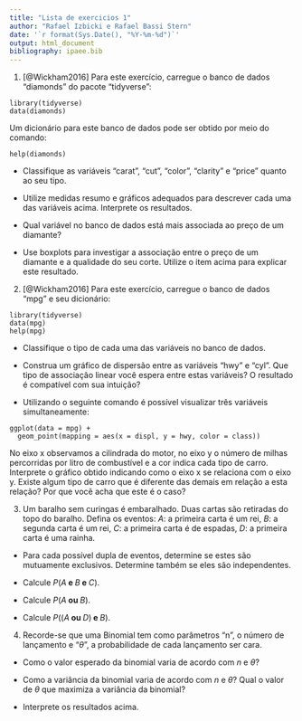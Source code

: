 ```yaml
---
title: "Lista de exercicios 1"
author: "Rafael Izbicki e Rafael Bassi Stern"
date: '`r format(Sys.Date(), "%Y-%m-%d")`'
output: html_document
bibliography: ipaee.bib
---
```


1. [@Wickham2016] Para este exercício, carregue
o banco de dados "diamonds" do pacote "tidyverse":

```
library(tidyverse)
data(diamonds)
```

Um dicionário para este banco de dados
pode ser obtido por meio do comando:

```
help(diamonds)
```

- Classifique as variáveis "carat", "cut",
"color", "clarity" e "price" quanto ao seu tipo.

- Utilize medidas resumo e gráficos adequados para 
descrever cada uma das variáveis acima.
Interprete os resultados.

- Qual variável no banco de dados está
mais associada ao preço de um diamante?

- Use boxplots para investigar a associação entre
o preço de um diamante e a qualidade do seu corte.
Utilize o item acima para explicar este resultado.

2. [@Wickham2016] Para este exercício, carregue
o banco de dados "mpg" e seu dicionário:

```
library(tidyverse)
data(mpg)
help(mpg)
```

- Classifique o tipo de 
cada uma das variáveis no banco de dados.

- Construa um gráfico de dispersão entre
as variáveis "hwy" e "cyl".
Que tipo de associação linear você espera
entre estas variáveis?
O resultado é compatível com sua intuição?

- Utilizando o seguinte comando é possível
visualizar três variáveis simultaneamente:

```
ggplot(data = mpg) + 
  geom_point(mapping = aes(x = displ, y = hwy, color = class))
```
No eixo x observamos a cilindrada do motor,
no eixo y o número de milhas percorridas por
litro de combustível e a cor indica cada tipo de carro.
Interprete o gráfico obtido indicando como
o eixo x se relaciona com o eixo y.
Existe algum tipo de carro que é diferente das demais
em relação a esta relação?
Por que você acha que este é o caso?

3. Um baralho sem curingas é embaralhado.
Duas cartas são retiradas do topo do baralho.
Defina os eventos:
$A:$ a primeira carta é um rei,
$B:$ a segunda carta é um rei,
$C:$ a primeira carta é de espadas,
$D:$ a primeira carta é uma rainha.

- Para cada possível dupla de eventos,
determine se estes são mutuamente exclusivos.
Determine também se eles são independentes.

- Calcule $P(A \textbf{ e } B \textbf{ e } C)$.

- Calcule $P(A \textbf{ ou } B )$.

- Calcule $P((A \textbf{ ou } D) \textbf{ e } B)$.

4. Recorde-se que uma Binomial tem como parâmetros
"n", o número de lançamento e "$\theta$", a
probabilidade de cada lançamento ser cara.

- Como o valor esperado da binomial varia
de acordo com $n$ e $\theta$?

- Como a variância da binomial varia
de acordo com $n$ e $\theta$?
Qual o valor de $\theta$ que
maximiza a variância da binomial?

- Interprete os resultados acima.
